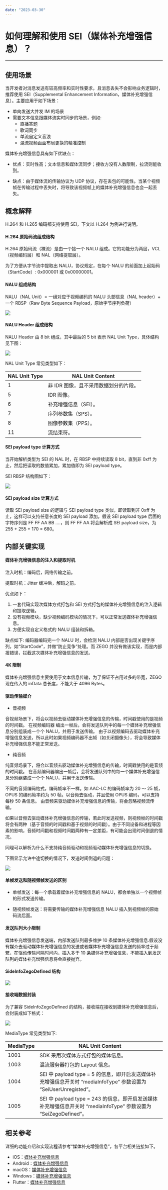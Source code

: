 ```yaml
---
date: "2023-03-30"
---
```

# 如何理解和使用 SEI（媒体补充增强信息）？

- - -

## 使用场景

当开发者对消息发送有较高频率和实时性要求，且消息丢失不会影响业务逻辑时，推荐使用 SEI（Supplemental Enhancement Information，媒体补充增强信息）。主要应用于如下场景：
- 单向发送大并发 IM 的场景
- 需要文本信息跟媒体流实时同步的场景，例如:
  - 直播答题
  - 歌词同步
  - 单流自定义音浪
  - 混流视频画面布局更换的精准控制

媒体补充增强信息具有如下优缺点：

- 优点：实时性高；文本信息和媒体流同步；接收方没有人数限制，拉流则能收到。 

- 缺点：由于媒体流的传输协议为 UDP 协议，存在丢包的可能性。当某个视频帧在传输过程中丢失时，将导致该视频帧上的媒体补充增强信息也会一起丢失。

## 概念解释

<Note title="说明">


H.264 和 H.265 编码都支持使用 SEI，下文以 H.264 为例进行说明。

</Note>



#### H.264 原始码流组成结构

H.264 原始码流（裸流）是由一个接一个 NALU 组成。它的功能分为两层，VCL（视频编码层）和 NAL（网络提取层）。

为了方便从字节流中提取出 NALU，协议规定，在每个 NALU 的前面加上起始码（StartCode）: 0x000001 或 0x00000001。

#### NALU 组成结构

NALU（NAL Unit）= 一组对应于视频编码的 NALU 头部信息（NAL header）+ 一个 RBSP（Raw Byte Sequence Payload，原始字节序列负荷）

<Frame width="512" height="auto" caption=""><Frame width="512" height="auto" caption=""><img src="https://doc-media.zego.im/sdk-doc/Pics/FAQ/NALU_structure.png" /></Frame></Frame> 

#### NALU Header 组成结构

NALU Header 由 8 bit 组成，其中最后的 5 bit 表示 NAL Unit Type，具体结构⻅下图： 

<Frame width="512" height="auto" caption=""><Frame width="512" height="auto" caption=""><img src="https://doc-media.zego.im/sdk-doc/Pics/FAQ/Header_structure.png" /></Frame></Frame>

NAL Unit Type 常⻅类型如下：

| NAL Unit Type |  NAL Unit Content  | 
|---------|--------|
|  1  | 非 IDR 图像，且不采用数据划分的片段。   |
|  5  | IDR 图像。   |
|  6  | 补充增强信息（SEI）。  | 
|  7  | 序列参数集（SPS）。  | 
|  8  | 图像参数集（PPS）。  | 
|  11 | 流结束符。    | 

#### SEI payload type 计算方式

当开始解析类型为 SEI 的 NAL 时，在 RBSP 中持续读取 8 bit，直到非 0xff 为止，然后把读取的数值累加，累加值即为 SEI payload type。 

SEI RBSP 结构图如下：

<Frame width="512" height="auto" caption=""><Frame width="512" height="auto" caption=""><img src="https://doc-media.zego.im/sdk-doc/Pics/FAQ/RBSP_structure.png" /></Frame></Frame>

#### SEI payload size 计算方式

读取 SEI payload size 的逻辑与 SEI payload type 类似，即读取到非 0xff 为止，这样可以支持任意⻓度的 SEI payload 添加。假设 SEI payload type 后面的字符序列是 FF FF AA BB ....，则 FF FF AA 将会解析成 SEI payload size，为 255 + 255 + 170 = 680。


## 内部关键实现

#### 媒体补充增强信息的注入和提取时机

注入时机：编码后，网络传输之前。 

提取时机：Jitter 缓冲后，解码之前。

优点如下：
1. 一套代码实现次媒体方式打包和 SEI 方式打包的媒体补充增强信息的注入逻辑和提取逻辑。
2. 没有视频模块，缺少视频编码模块的情况下，可以正常发送媒体补充增强信息。 
3. 方便实现自定义格式的 NALU 组装和拆箱。

缺点如下:
编码器编码完一个 NALU 时，会检测 NALU 内部是否出现关键字序列，如“StartCode”，并做“防止竞争”处理。而 ZEGO 并没有做该实现，而是内部报错误，拦截这次媒体补充增强信息的发送。

#### 4K 限制

媒体补充增强信息主要使用于文本信息传输，为了保证不占用过多的带宽，ZEGO 现在传入的 inData 总⻓度，不能大于 4096 Bytes。 

#### 驱动传输媒介

- 音视频

音视频场景下，将会以视频去驱动媒体补充增强信息的传输，时间戳使用的是视频的时间戳。
在视频编码器 编出一帧后，会将发送队列中的每一个媒体补充增强信息分别组装成一个个 NALU，并用于发送传输。 由于以视频编码去驱动媒体补充增强信息发送，所以此时如果视频编码器不出帧（如关闭摄像头），将会导致媒体补充增强信息不能正常发送。

- 纯音频 

纯音频场景下，将会以音频去驱动媒体补充增强信息的传输，时间戳使用的是音频的时间戳。
在音频编码器编出一帧后，会将发送队列中的每一个媒体补充增强信息分别组装成一个个 NALU，并用于发送传输。 

不同的音频编码格式，编码帧率不一样。如 AAC-LC 的编码帧率为 20 ～ 25 帧，OPUS 的编码帧率约为 50 帧。以音频去驱动，并且使用 OPUS 编码，可以支持每秒 50 条信息。 由音频来驱动媒体补充增强信息的传输，将会忽略视频流传输。 

如果以音频去驱动媒体补充增强信息的传输，若此时发送视频，则视频帧的时间戳将会有两种（基于音频的时间戳和基于视频的时间戳）。由于不同设备和进程等因素的影响，音频时间戳和视频时间戳两种有一定差距，有可能会出现时间倒退的情况。

同理可以解析为什么不支持纯音频驱动和视频驱动媒体补充增强信息的切换。

下图显示允许中途切换的情况下，发送时间倒退的问题：

<Frame width="512" height="auto" caption=""><Frame width="512" height="auto" caption=""><img src="https://doc-media.zego.im/sdk-doc/Pics/FAQ/Video_driver.png" /></Frame></Frame>

#### 单帧发送和随视频帧发送的区别

- 单帧发送：每一个承载着媒体补充增强信息的 NALU，都会单独以一个视频帧的形式发送传输。

- 随视频帧发送：将需要传输的媒体补充增强信息 NALU 插入到视频帧的原始码流后面。  

#### 发送队列大小限制

媒体补充增强信息发送端，内部发送队列最多维护 10 条媒体补充增强信息.假设没有媒介去驱动媒体补充增强信息的发送或者媒体补充增强信息发送的频率过于频繁，在驱动传输间隔时间内，插入多于 10 条媒体补充增强信息，不能插入到发送队列的媒体补充增强信息将会直接抛弃。 

#### SideInfoZegoDefined 结构

<Frame width="512" height="auto" caption=""><Frame width="512" height="auto" caption=""><img src="https://doc-media.zego.im/sdk-doc/Pics/FAQ/SideInfoZegoDefined_structure.png" /></Frame></Frame>

#### 接收端数据封装

为了兼容 SideInfoZegoDefined 的结构，接收端在接收到媒体补充增强信息后，会封装成如下格式：

<Frame width="512" height="auto" caption=""><Frame width="512" height="auto" caption=""><img src="https://doc-media.zego.im/sdk-doc/Pics/FAQ/MediaType_structure.png" /></Frame></Frame>

MediaType 常⻅类型如下: 

| MediaType |  NAL Unit Content  | 
|---------|--------|
|  1001  | SDK 采用次媒体方式打包的媒体信息。   | 
|  1003  | 混流服务器打包的 Layout 信息。   | 
|  1004  | SEI 中 payload type = 5 的信息，即开启发送媒体补充增强信息开关时 “mediaInfoType” 参数设置为 “SeiUserUnregisted”。   | 
|  1005  |  SEI 中 payload type = 243 的信息，即开启发送媒体补充增强信息开关时 “mediaInfoType” 参数设置为 “SeiZegoDefined”。  |

## 相关参考

详细的功能介绍和实现流程请参考“媒体补充增强信息”，各平台相关链接如下。   

- iOS：[媒体补充增强信息](/real-time-video-ios-oc/communication/sei)
- Android：[媒体补充增强信息](/real-time-video-android-java/communication/sei)
- macOS：[媒体补充增强信息](/real-time-video-macos-oc/communication/sei)
- Windows：[媒体补充增强信息](/real-time-video-windows-cpp/communication/sei)
- Flutter：[媒体补充增强信息](/real-time-video-flutter/communication/sei)
